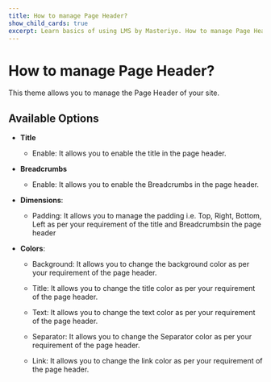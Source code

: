 ---
title: How to manage Page Header?
show_child_cards: true
excerpt: Learn basics of using LMS by Masteriyo. How to manage Page Header.
---

#  How to manage Page Header?

This theme allows you to manage the Page Header of your site.

## Available Options

- **Title**
    - Enable: It allows you to enable the title in the page header.

- **Breadcrumbs**
    - Enable: It allows you to enable the Breadcrumbs in the page header.

- **Dimensions**:
    - Padding: It allows you to manage the padding i.e. Top, Right, Bottom, Left as per your requirement of the title and Breadcrumbsin the page header 
 
- **Colors**:
    - Background: It allows you to change the background color as per your requirement of the page header.

    - Title: It allows you to change the title color as per your requirement of the page header.

    - Text: It allows you to change the text  color as per your requirement of the page header.

    - Separator: It allows you to change the Separator color as per your requirement of the page header.

    - Link: It allows you to change the link color as per your requirement of the page header.
